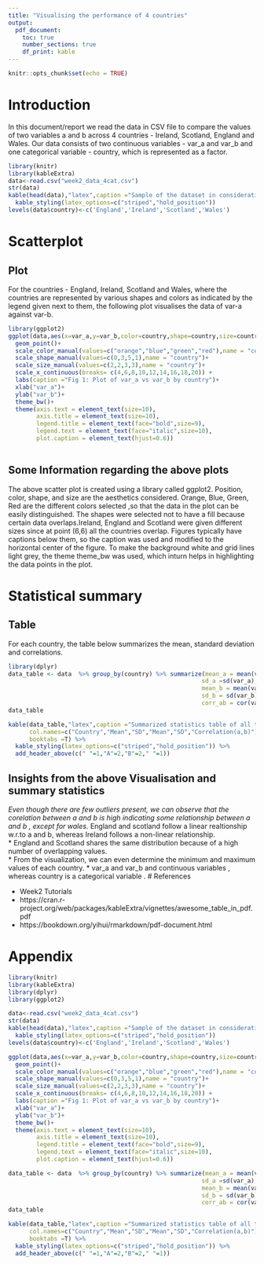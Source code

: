 ---
title: "Visualising the performance of 4 countries"
output: 
  pdf_document:
    toc: true
    number_sections: true
    df_print: kable
---

```{r setup, include=FALSE}
knitr::opts_chunk$set(echo = TRUE)
```

# Introduction

In this document/report we read the data in CSV file to compare the values of two variables a and b across 4 countries -  Ireland, Scotland, England and Wales. Our data consists of two continuous variables - var_a and var_b and one categorical variable - country, which is represented as a factor. 

```{r}
library(knitr)
library(kableExtra)
data<-read.csv("week2_data_4cat.csv")
str(data)
kable(head(data),"latex",caption ="Sample of the dataset in consideration",booktabs =T) %>%
  kable_styling(latex_options=c("striped","hold_position"))
levels(data$country)<-c('England','Ireland','Scotland','Wales')
```

# Scatterplot

## Plot
For the countries - England, Ireland, Scotland and Wales, where the countries are represented by various shapes and colors as indicated by the legend given next to them, the following plot visualises the data of var-a against var-b.

```{r echo=FALSE, message=FALSE, warning=FALSE, paged.print=FALSE}
library(ggplot2)
ggplot(data,aes(x=var_a,y=var_b,color=country,shape=country,size=country))+
  geom_point()+
  scale_color_manual(values=c("orange","blue","green","red"),name = "country")+
  scale_shape_manual(values=c(0,3,5,1),name = "country")+
  scale_size_manual(values=c(2,2,3,3),name = "country")+
  scale_x_continuous(breaks= c(4,6,8,10,12,14,16,18,20)) +
  labs(caption ="Fig 1: Plot of var_a vs var_b by country")+
  xlab("var_a")+
  ylab("var_b")+
  theme_bw()+
  theme(axis.text = element_text(size=10),
        axis.title = element_text(size=10),
        legend.title = element_text(face="bold",size=9),
        legend.text = element_text(face="italic",size=10),
        plot.caption = element_text(hjust=0.6))
  
```

## Some Information regarding the above plots

The above scatter plot is created using a library called ggplot2. Position, color, shape, and size are the aesthetics considered. Orange, Blue, Green, Red are the different colors selected ,so that the data in the plot can be easily distinguished. The shapes were selected not to have a fill because certain data overlaps.Ireland, England and Scotland were given different sizes since at point (6,6) all the countries overlap. Figures typically have captions below them, so the caption was used and modified to the horizontal center of the figure. To make the background white and grid lines light grey, the theme theme_bw was used, which inturn helps in highlighting the data points in the plot.
 

# Statistical summary

## Table
For each country, the table below summarizes the mean, standard deviation and correlations.
```{r}
library(dplyr)
data_table <- data  %>% group_by(country) %>% summarize(mean_a = mean(var_a),
                                                       sd_a =sd(var_a),
                                                       mean_b = mean(var_b),
                                                       sd_b = sd(var_b),
                                                       corr_ab = cor(var_a,var_b))
data_table
```

```{r }
kable(data_table,"latex",caption ="Summarized statistics table of all the 4 countries in consideration",
      col.names=c("Country","Mean","SD","Mean","SD","Correlation(a,b)"),
      booktabs =T) %>%
  kable_styling(latex_options=c("striped","hold_position")) %>%
  add_header_above(c(" "=1,"A"=2,"B"=2," "=1))
```



## Insights from the above Visualisation and summary statistics

*Even though there are few outliers present, we can observe that the corelation between a and b is high indicating some relationship between a and b , except for wales.
* England and scotland follow a linear realtionship w.r.to a and b, whereas Ireland follows a non-linear relationship.  
* England and Scotland shares the same distribution because of a high number of overlapping values.  
* From the visualization, we can even determine the minimum and maximum values of each country.
* var_a and var_b and continuous variables , whereas country is a categorical variable . 
# References

- Week2 Tutorials
- https://cran.r-project.org/web/packages/kableExtra/vignettes/awesome_table_in_pdf.pdf
- https://bookdown.org/yihui/rmarkdown/pdf-document.html

# Appendix

```{r, eval=FALSE}
library(knitr)
library(kableExtra)
library(dplyr)
library(ggplot2) 

data<-read.csv("week2_data_4cat.csv")
str(data)
kable(head(data),"latex",caption ="Sample of the dataset in consideration",booktabs =T) %>%
  kable_styling(latex_options=c("striped","hold_position"))
levels(data$country)<-c('England','Ireland','Scotland','Wales')

ggplot(data,aes(x=var_a,y=var_b,color=country,shape=country,size=country))+
  geom_point()+
  scale_color_manual(values=c("orange","blue","green","red"),name = "country")+
  scale_shape_manual(values=c(0,3,5,1),name = "country")+
  scale_size_manual(values=c(2,2,3,3),name = "country")+
  scale_x_continuous(breaks= c(4,6,8,10,12,14,16,18,20)) +
  labs(caption ="Fig 1: Plot of var_a vs var_b by country")+
  xlab("var_a")+
  ylab("var_b")+
  theme_bw()+
  theme(axis.text = element_text(size=10),
        axis.title = element_text(size=10),
        legend.title = element_text(face="bold",size=9),
        legend.text = element_text(face="italic",size=10),
        plot.caption = element_text(hjust=0.6))

data_table <- data  %>% group_by(country) %>% summarize(mean_a = mean(var_a),
                                                       sd_a =sd(var_a),
                                                       mean_b = mean(var_b),
                                                       sd_b = sd(var_b),
                                                       corr_ab = cor(var_a,var_b))
data_table

kable(data_table,"latex",caption ="Summarized statistics table of all the 4 countries in consideration",
      col.names=c("Country","Mean","SD","Mean","SD","Correlation(a,b)"),
      booktabs =T) %>%
  kable_styling(latex_options=c("striped","hold_position")) %>%
  add_header_above(c(" "=1,"A"=2,"B"=2," "=1))

```

